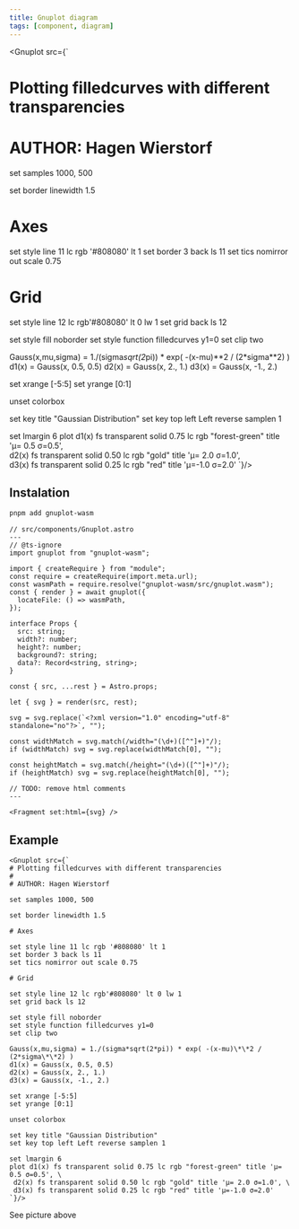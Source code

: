 ```yaml
---
title: Gnuplot diagram
tags: [component, diagram]
---
```



<Gnuplot src={`
# Plotting filledcurves with different transparencies
#
# AUTHOR: Hagen Wierstorf

set samples 1000, 500

set border linewidth 1.5

# Axes

set style line 11 lc rgb '#808080' lt 1
set border 3 back ls 11
set tics nomirror out scale 0.75

# Grid

set style line 12 lc rgb'#808080' lt 0 lw 1
set grid back ls 12

set style fill noborder
set style function filledcurves y1=0
set clip two

Gauss(x,mu,sigma) = 1./(sigma*sqrt(2*pi)) * exp( -(x-mu)\*\*2 / (2*sigma\*\*2) )
d1(x) = Gauss(x, 0.5, 0.5)
d2(x) = Gauss(x, 2., 1.)
d3(x) = Gauss(x, -1., 2.)

set xrange [-5:5]
set yrange [0:1]

unset colorbox

set key title "Gaussian Distribution"
set key top left Left reverse samplen 1

set lmargin 6
plot d1(x) fs transparent solid 0.75 lc rgb "forest-green" title 'µ= 0.5 σ=0.5', \
 d2(x) fs transparent solid 0.50 lc rgb "gold" title 'µ= 2.0 σ=1.0', \
 d3(x) fs transparent solid 0.25 lc rgb "red" title 'µ=-1.0 σ=2.0'
`}/>

## Instalation

```bash title="Instal dependencies…"
pnpm add gnuplot-wasm
```

```astro
// src/components/Gnuplot.astro
---
// @ts-ignore
import gnuplot from "gnuplot-wasm";

import { createRequire } from "module";
const require = createRequire(import.meta.url);
const wasmPath = require.resolve("gnuplot-wasm/src/gnuplot.wasm");
const { render } = await gnuplot({
  locateFile: () => wasmPath,
});

interface Props {
  src: string;
  width?: number;
  height?: number;
  background?: string;
  data?: Record<string, string>;
}

const { src, ...rest } = Astro.props;

let { svg } = render(src, rest);

svg = svg.replace(`<?xml version="1.0" encoding="utf-8"  standalone="no"?>`, "");

const widthMatch = svg.match(/width="(\d+)([^"]+)"/);
if (widthMatch) svg = svg.replace(widthMatch[0], "");

const heightMatch = svg.match(/height="(\d+)([^"]+)"/);
if (heightMatch) svg = svg.replace(heightMatch[0], "");

// TODO: remove html comments
---

<Fragment set:html={svg} />
```

## Example

```mdx
<Gnuplot src={`
# Plotting filledcurves with different transparencies
#
# AUTHOR: Hagen Wierstorf

set samples 1000, 500

set border linewidth 1.5

# Axes

set style line 11 lc rgb '#808080' lt 1
set border 3 back ls 11
set tics nomirror out scale 0.75

# Grid

set style line 12 lc rgb'#808080' lt 0 lw 1
set grid back ls 12

set style fill noborder
set style function filledcurves y1=0
set clip two

Gauss(x,mu,sigma) = 1./(sigma*sqrt(2*pi)) * exp( -(x-mu)\*\*2 / (2*sigma\*\*2) )
d1(x) = Gauss(x, 0.5, 0.5)
d2(x) = Gauss(x, 2., 1.)
d3(x) = Gauss(x, -1., 2.)

set xrange [-5:5]
set yrange [0:1]

unset colorbox

set key title "Gaussian Distribution"
set key top left Left reverse samplen 1

set lmargin 6
plot d1(x) fs transparent solid 0.75 lc rgb "forest-green" title 'µ= 0.5 σ=0.5', \
 d2(x) fs transparent solid 0.50 lc rgb "gold" title 'µ= 2.0 σ=1.0', \
 d3(x) fs transparent solid 0.25 lc rgb "red" title 'µ=-1.0 σ=2.0'
`}/>
```

See picture above
